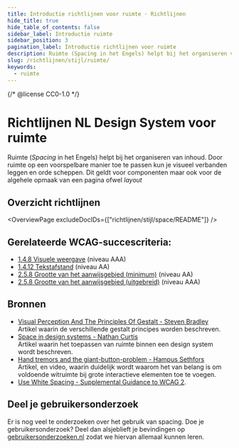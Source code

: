 ```yaml
---
title: Introductie richtlijnen voor ruimte · Richtlijnen
hide_title: true
hide_table_of_contents: false
sidebar_label: Introductie ruimte
sidebar_position: 3
pagination_label: Introductie richtlijnen voor ruimte
description: Ruimte (Spacing in het Engels) helpt bij het organiseren van inhoud. Door ruimte op een voorspelbare manier toe te passen kun je visueel verbanden leggen en orde scheppen.
slug: /richtlijnen/stijl/ruimte/
keywords:
  - ruimte
---
```


{/* @license CC0-1.0 */}


# Richtlijnen NL Design System voor ruimte

Ruimte (_Spacing_ in het Engels) helpt bij het organiseren van inhoud. Door ruimte op een voorspelbare manier toe te passen kun je visueel verbanden leggen en orde scheppen. Dit geldt voor componenten maar ook voor de algehele opmaak van een pagina ofwel _layout_

## Overzicht richtlijnen

<OverviewPage excludeDocIDs={["richtlijnen/stijl/space/README"]} />

## Gerelateerde WCAG-succescriteria:

- [1.4.8 Visuele weergave](/wcag/1.4.8) (niveau AAA)
- [1.4.12 Tekstafstand](/wcag/1.4.12) (niveau AA)
- [2.5.8 Grootte van het aanwijsgebied (minimum)](/wcag/2.5.8) (niveau AA)
- [2.5.8 Grootte van het aanwijsgebied (uitgebreid)](/wcag/2.5.5) (niveau AAA)

## Bronnen

- [Visual Perception And The Principles Of Gestalt - Steven Bradley](https://www.smashingmagazine.com/2014/03/design-principles-visual-perception-and-the-principles-of-gestalt/)<br/>
  Artikel waarin de verschillende gestalt principes worden beschreven.
- [Space in design systems - Nathan Curtis](https://medium.com/eightshapes-llc/space-in-design-systems-188bcbae0d62)<br/>
  Artikel waarin het toepassen van ruimte binnen een design system wordt beschreven.
- [Hand tremors and the giant-button-problem - Hampus Sethfors](https://axesslab.com/hand-tremors/)<br/>
  Artikel, en video, waarin duidelijk wordt waarom het van belang is om voldoende witruimte bij grote interactieve elementen toe te voegen.
- [Use White Spacing - Supplemental Guidance to WCAG 2](https://www.w3.org/WAI/WCAG2/supplemental/patterns/o3p10-whitespace/).

## Deel je gebruikersonderzoek

Er is nog veel te onderzoeken over het gebruik van spacing. Doe je gebruikersonderzoek? Deel dan alsjeblieft je bevindingen op [gebruikersonderzoeken.nl](http://gebruikersonderzoeken.nl/) zodat we hiervan allemaal kunnen leren.

<FooterInfo />
